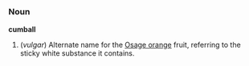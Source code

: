 =={{en}}==

===Noun===
'''cumball'''

# (''vulgar'') Alternate name for the [[Osage orange]] fruit, referring to the sticky white substance it contains.